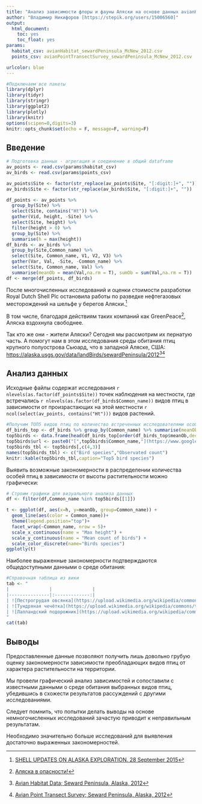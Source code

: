 ---
title: "Анализ зависимости флоры и фауны Аляски на основе данных avianHabitat"
author: "Владимир Никифоров [https://stepik.org/users/15006560]"
output:
  html_document:
    toc: yes
    toc_float: yes
params:
  habitat_csv: avianHabitat_sewardPeninsula_McNew_2012.csv
  points_csv: avianPointTransectSurvey_sewardPeninsula_McNew_2012.csv

urlcolor: blue
---

```{r setup, include=FALSE}
#Подключаем все пакеты
library(dplyr)
library(tidyr)
library(stringr)
library(ggplot2) 
library(plotly)
library(knitr)
options(scipen=0,digits=3)
knitr::opts_chunk$set(echo = F, message=F, warning=F)
```

## Введение

```{r prepare}
# Подготовка данных - агрегация и соединение в общий dataframe
av_points <- read.csv(params$habitat_csv)
av_birds <- read.csv(params$points_csv)

av_points$Site <- factor(str_replace(av_points$Site, "[:digit:]+", ""))
av_birds$Site <- factor(str_replace(av_birds$Site, "[:digit:]+", ""))

df_points <- av_points %>% 
  group_by(Site) %>% 
  select(Site, contains("Ht")) %>% 
  gather(Vid, height, -Site) %>% 
  select(Site, height) %>% 
  filter(height > 0) %>% 
  group_by(Site) %>% 
  summarise(h = max(height))
df_birds <- av_birds %>% 
  group_by(Site,Common_name) %>% 
  select(Site, Common_name, V1, V2, V3) %>% 
  gather(Var, Val, -Site, -Common_name) %>% 
  select(Site, Common_name, Val) %>% 
  summarise(meanOb = mean(Val,na.rm = T), sumOb = sum(Val,na.rm = T))
df <- merge(df_points, df_birds)
```

После многочисленных исследований и оценки стоимости разработки Royal Dutch Shell Plc остановила работы по разведке нефтегазовых месторождений на шельфе у берегов Аляски.[^1]

[^1]: [SHELL UPDATES ON ALASKA EXPLORATION. 28 September 2015](http://www.shell.com/media/news-and-media-releases/2015/shell-updates-on-alaska-exploration.html)

В том числе, благодаря действиям таких компаний как GreenPeace[^2], Аляска вздохнула свободнее.

[^2]: [Аляска в опасности!](http://www.greenpeace.org/russia/ru/campaigns/protect-the-arctic/Alaska-in-danger/)

Так кто же они - жители Аляски? 
Сегодня мы рассмотрим их пернатую часть.
А помогут нам в этом исследования среды обитания птиц крупного полуострова Сьюард, что в западной Аляске, США:
<https://alaska.usgs.gov/data/landBirds/sewardPeninsula/2012>[^3][^4]

[^3]: [Avian Habitat Data; Seward Peninsula, Alaska, 2012](https://alaska.usgs.gov/data/landBirds/sewardPeninsula/2012/avianHabitat_sewardPeninsula_McNew_2012.zip)
[^4]: [Avian Point Transect Survey; Seward Peninsula, Alaska, 2012](https://alaska.usgs.gov/data/landBirds/sewardPeninsula/2012/avianPointTransectSurvey_sewardPeninsula_McNew_2012.zip)


## Анализ данных

Исходные файлы содержат исследования `r nlevels(as.factor(df_points$Site))` точек наблюдения на местности, где встречались `r nlevels(as.factor(df_birds$Common_name))` видов птиц в зависимости от произрастающих на этой местности `r ncol(select(av_points, contains("Ht")))` видов растений. 


```{r top5, echo=FALSE, message=FALSE, warning=FALSE}
#Получим ТОП5 видов птиц по количество встреченных исследователями особей
df_birds_top <- df_birds %>% group_by(Common_name) %>% summarise(meanOb=mean(meanOb),sumOb=sum(sumOb))
top5birds <- data.frame(head(df_birds_top[order(df_birds_top$meanOb,decreasing = T), ],5))
top5birds$url <- paste0("[",top5birds$Common_name,"](https://www.google.ru/search?q=",str_replace(top5birds$Common_name," ","+"),")")
top5birds_tbl <- top5birds[,c(4,3)]
names(top5birds_tbl) <- c("Bird species","Observated count")
knitr::kable(top5birds_tbl,caption="Top5 bird species")
```

Выявить возможные закономерности в распределении количества особей птиц в зависимости от высоты растительности можно графически:
```{r analysis, message=FALSE, warning=FALSE}
# Строим графики для визуального анализа данных
df <- filter(df,Common_name %in% top5birds[[1]])

t <- ggplot(df, aes(x=h, y=meanOb, group=Common_name)) + 
  geom_line(aes(color = Common_name))+ 
  theme(legend.position="top")+ 
  facet_wrap(~Common_name, nrow = 5)+
  scale_x_continuous(name = "Max height") +
  scale_y_continuous(name = "Mean count of birds") +
  scale_color_discrete(name="Birds species")
ggplotly(t)
```

Наиболее выраженные закономерности подтверждаются общедоступными данными о среде обитания:

```{r table, echo=FALSE, message=FALSE, results='asis', warnings=FALSE}
#Справочная таблица из вики
tab <- "
|               |               |
|---------------|:-------------:|
| ![Пестрогрудая овсянка](https://upload.wikimedia.org/wikipedia/commons/thumb/1/13/Passerella_iliaca-001.jpg/300px-Passerella_iliaca-001.jpg)      | **Пестрогрудая овсянка** (она же **Fox Sparrow**) предпочитает кустарники, низкие деревья.[^5] |
| ![Тундряная чечётка](https://upload.wikimedia.org/wikipedia/commons/thumb/e/ee/Carduelis_hornemanni_CT3.jpg/230px-Carduelis_hornemanni_CT3.jpg)      | **Тундряная чечётка** (она же **Hoary Redpoll**) также предпочитает кустарники, низкие деревья.[^6] |
| ![Лапландский подорожник](https://upload.wikimedia.org/wikipedia/commons/thumb/8/89/Lapland_Longspur_%28Calcarius_lapponicus%29.jpg/1280px-Lapland_Longspur_%28Calcarius_lapponicus%29.jpg)      | **Лапландский подорожник** (он же **Lapland Longspur**) наоборот любит пространства, где уже отсутствуют деревья, поросшие карликовыми кустарниками.[^7] |
"
cat(tab)
```
[^5]: [Пестрогрудая овсянка](https://ru.wikipedia.org/wiki/%D0%9F%D0%B5%D1%81%D1%82%D1%80%D0%BE%D0%B3%D1%80%D1%83%D0%B4%D0%B0%D1%8F_%D0%BE%D0%B2%D1%81%D1%8F%D0%BD%D0%BA%D0%B0)
[^6]: [Тундряная чечётка](https://ru.wikipedia.org/wiki/%D0%A2%D1%83%D0%BD%D0%B4%D1%80%D1%8F%D0%BD%D0%B0%D1%8F_%D1%87%D0%B5%D1%87%D1%91%D1%82%D0%BA%D0%B0)
[^7]: [Лапландский подорожник](https://ru.wikipedia.org/wiki/%D0%9B%D0%B0%D0%BF%D0%BB%D0%B0%D0%BD%D0%B4%D1%81%D0%BA%D0%B8%D0%B9_%D0%BF%D0%BE%D0%B4%D0%BE%D1%80%D0%BE%D0%B6%D0%BD%D0%B8%D0%BA)



## Выводы

Предоставленные данные позволяют получить лишь довольно грубую оценку закономерности зависимости преобладающих видов птиц от характера растительности на территории.

Мы провели графический анализ зависимостей и сопоставили с известными данными о среде обитания выбранных видов птиц, убедившись в схожести результатов рассуждений с другими исследованиями.

Следует помнить, что попытки делать выводы на основе немногочисленных исследований зачастую приводит к неправильным результатам.

Необходимо значительно больше исследований для выявления достаточно выраженных закономерностей.
